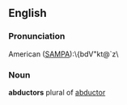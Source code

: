 ==English==
===Pronunciation===

American ([[SAMPA]]):\{bdV"kt@`z\ 

===Noun===
'''abductors''' plural of [[abductor]]
